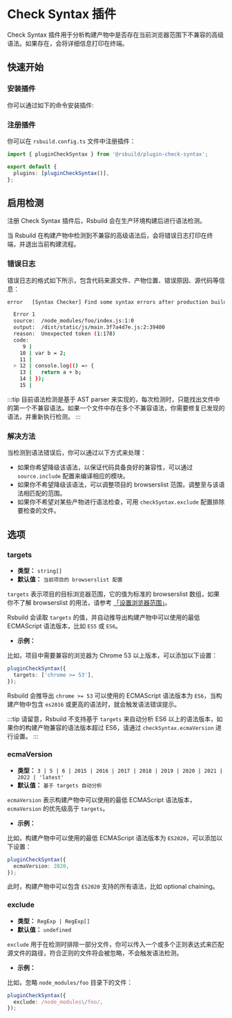 # Check Syntax 插件

Check Syntax 插件用于分析构建产物中是否存在当前浏览器范围下不兼容的高级语法。如果存在，会将详细信息打印在终端。

## 快速开始

### 安装插件

你可以通过如下的命令安装插件:


<PackageManagerTabs command="add @rsbuild/plugin-check-syntax -D" />

### 注册插件

你可以在 `rsbuild.config.ts` 文件中注册插件：

```ts title="rsbuild.config.ts"
import { pluginCheckSyntax } from '@rsbuild/plugin-check-syntax';

export default {
  plugins: [pluginCheckSyntax()],
};
```

## 启用检测

注册 Check Syntax 插件后，Rsbuild 会在生产环境构建后进行语法检测。

当 Rsbuild 在构建产物中检测到不兼容的高级语法后，会将错误日志打印在终端，并退出当前构建流程。

### 错误日志

错误日志的格式如下所示，包含代码来源文件、产物位置、错误原因、源代码等信息：

```bash
error   [Syntax Checker] Find some syntax errors after production build:

  Error 1
  source:  /node_modules/foo/index.js:1:0
  output:  /dist/static/js/main.3f7a4d7e.js:2:39400
  reason:  Unexpected token (1:178)
  code:
     9 |
    10 | var b = 2;
    11 |
  > 12 | console.log(() => {
    13 |   return a + b;
    14 | });
    15 |
```

:::tip
目前语法检测是基于 AST parser 来实现的，每次检测时，只能找出文件中的第一个不兼容语法。如果一个文件中存在多个不兼容语法，你需要修复已发现的语法，并重新执行检测。
:::

### 解决方法

当检测到语法错误后，你可以通过以下方式来处理：

- 如果你希望降级该语法，以保证代码具备良好的兼容性，可以通过 `source.include` 配置来编译相应的模块。
- 如果你不希望降级该语法，可以调整项目的 browserslist 范围，调整至与该语法相匹配的范围。
- 如果你不希望对某些产物进行语法检查，可用 `checkSyntax.exclude` 配置排除要检查的文件。

## 选项

### targets

- **类型：** `string[]`
- **默认值：** `当前项目的 browserslist 配置`

`targets` 表示项目的目标浏览器范围，它的值为标准的 browserslist 数组，如果你不了解 browserslist 的用法，请参考 [「设置浏览器范围」](/guide/advanced/browser-compatibility)。

Rsbuild 会读取 `targets` 的值，并自动推导出构建产物中可以使用的最低 ECMAScript 语法版本，比如 `ES5` 或 `ES6`。

- **示例：**

比如，项目中需要兼容的浏览器为 Chrome 53 以上版本，可以添加以下设置：

```ts
pluginCheckSyntax({
  targets: ['chrome >= 53'],
});
```

Rsbuild 会推导出 `chrome >= 53` 可以使用的 ECMAScript 语法版本为 `ES6`，当构建产物中包含 `es2016` 或更高的语法时，就会触发语法错误提示。

:::tip
请留意，Rsbuild 不支持基于 `targets` 来自动分析 ES6 以上的语法版本，如果你的构建产物兼容的语法版本超过 ES6，请通过 `checkSyntax.ecmaVersion` 进行设置。
:::

### ecmaVersion

- **类型：** `3 | 5 | 6 | 2015 | 2016 | 2017 | 2018 | 2019 | 2020 | 2021 | 2022 | 'latest'`
- **默认值：** `基于 targets 自动分析`

`ecmaVersion` 表示构建产物中可以使用的最低 ECMAScript 语法版本，`ecmaVersion` 的优先级高于 `targets`。

- **示例：**

比如，构建产物中可以使用的最低 ECMAScript 语法版本为 `ES2020`，可以添加以下设置：

```ts
pluginCheckSyntax({
  ecmaVersion: 2020,
});
```

此时，构建产物中可以包含 `ES2020` 支持的所有语法，比如 optional chaining。

### exclude

- **类型：** `RegExp | RegExp[]`
- **默认值：** `undefined`

`exclude` 用于在检测时排除一部分文件，你可以传入一个或多个正则表达式来匹配源文件的路径，符合正则的文件将会被忽略，不会触发语法检测。

- **示例：**

比如，忽略 `node_modules/foo` 目录下的文件：

```ts
pluginCheckSyntax({
  exclude: /node_modules\/foo/,
});
```
